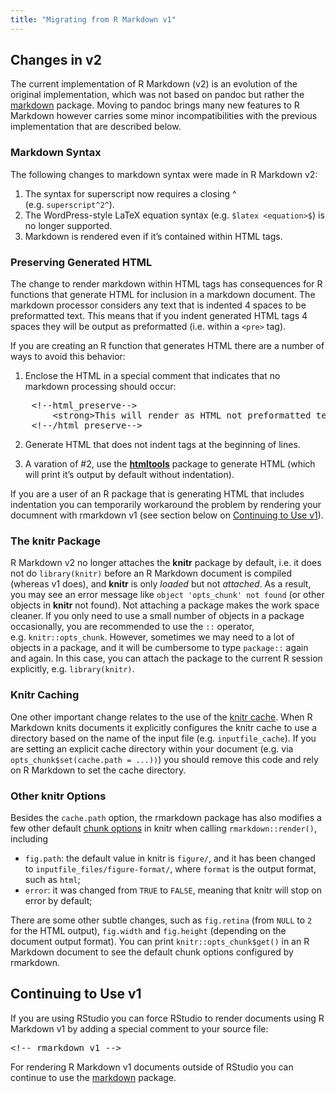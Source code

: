```yaml
---
title: "Migrating from R Markdown v1"
---
```


## Changes in v2

The current implementation of R Markdown (v2) is an evolution of the original implementation, which was not based on pandoc but rather the [markdown](https://github.com/rstudio/markdown) package.  Moving to pandoc brings many new features to R Markdown however carries some minor incompatibilities with the previous implementation that are described below.

### Markdown Syntax

The following changes to markdown syntax were made in R Markdown v2:

1. The syntax for superscript now requires a closing ^ (e.g. `superscript^2^`).
2. The WordPress-style LaTeX equation syntax (e.g. `$latex <equation>$`) is no longer supported.
3. Markdown is rendered even if it's contained within HTML tags.

### Preserving Generated HTML

The change to render markdown within HTML tags has consequences for R functions that generate HTML for inclusion in a markdown document. The markdown processor considers any text that is indented 4 spaces to be preformatted text. This means that if you indent generated HTML tags 4 spaces they will be output as preformatted (i.e. within a `<pre>` tag). 

If you are creating an R function that generates HTML there are a number of ways to avoid this behavior:

1. Enclose the HTML in a special comment that indicates that no markdown processing should occur:

<pre>
    &lt;!--html_preserve--&gt;
        &lt;strong&gt;This will render as HTML not preformatted text&lt;/strong&gt;
    &lt;!--/html_preserve--&gt;
</pre>

2. Generate HTML that does not indent tags at the beginning of lines.

3. A varation of \#2, use the [**htmltools**](http://cran.r-project.org/web/packages/htmltools/index.html) package to generate HTML (which
will print it's output by default without indentation).

If you are a user of an R package that is generating HTML that includes indentation you can temporarily workaround the problem by rendering your documnent with rmarkdown v1 (see section below on [Continuing to Use v1]).

### The knitr Package

R Markdown v2 no longer attaches the **knitr** package by default, i.e. it does not do `library(knitr)` before an R Markdown document is compiled (whereas v1 does), and **knitr** is only _loaded_ but not _attached_. As a result, you may see an error message like `object 'opts_chunk' not found` (or other objects in **knitr** not found). Not attaching a package makes the work space cleaner. If you only need to use a small number of objects in a package occasionally, you are recommended to use the `::` operator, e.g. `knitr::opts_chunk`. However, sometimes we may need to a lot of objects in a package, and it will be cumbersome to type `package::` again and again. In this case, you can attach the package to the current R session explicitly, e.g. `library(knitr)`.

### Knitr Caching

One other important change relates to the use of the [knitr cache](http://yihui.name/knitr/demo/cache/). When R Markdown knits documents it explicitly configures the knitr cache to use a directory based on the name of the input file (e.g. `inputfile_cache`). If you are setting an explicit cache directory within your document (e.g. via `opts_chunk$set(cache.path = ...))`) you should remove this code and rely on R Markdown to set the cache directory.

### Other knitr Options

Besides the `cache.path` option, the rmarkdown package has also modifies a few other default [chunk options](http://yihui.name/knitr/options) in knitr when calling `rmarkdown::render()`, including

- `fig.path`: the default value in knitr is `figure/`, and it has been changed to `inputfile_files/figure-format/`, where `format` is the output format, such as `html`;
- `error`: it was changed from `TRUE` to `FALSE`, meaning that knitr will stop on error by default;

There are some other subtle changes, such as `fig.retina` (from `NULL` to `2` for the HTML output), `fig.width` and `fig.height` (depending on the document output format). You can print `knitr::opts_chunk$get()` in an R Markdown document to see the default chunk options configured by rmarkdown.

## Continuing to Use v1

If you are using RStudio you can force RStudio to render documents using R Markdown v1 by adding a special comment to your source file:

<pre>&lt;!-- rmarkdown v1 --&gt;</pre>

For rendering R Markdown v1 documents outside of RStudio you can continue to use the [markdown](https://github.com/rstudio/markdown) package.

